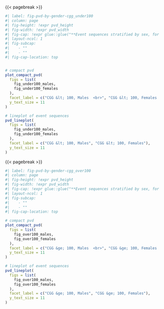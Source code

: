 {{< pagebreak >}}

```r
#| label: fig-pvd-by-gender-cgg_under100
#| column: page
#| fig-height: !expr pvd_height
#| fig-width: !expr pvd_width
#| fig-cap: !expr glue::glue("**Event sequences stratified by sex, for CGG repeats <100.** **(a)** {compact_fig_caption} **(b)** Differences in event sequences between sexes, for CGG repeats <100.")
#| layout-ncol: 1
#| fig-subcap: 
#|    - ""
#|    - ""
#| fig-cap-location: top


# compact pvd
plot_compact_pvd(
  figs = list(
    fig_under100_males,
    fig_under100_females
  ),
  facet_label = c("CGG &lt; 100, Males  <br>", "CGG &lt; 100, Females  <br>"),
  y_text_size = 11
)

# lineplot of event sequences
pvd_lineplot(
  figs = list(
    fig_under100_males,
    fig_under100_females
  ),
  facet_label = c("CGG &lt; 100, Males", "CGG &lt; 100, Females"),
  y_text_size = 11
)
```

{{< pagebreak >}}

```r
#| label: fig-pvd-by-gender-cgg_over100
#| column: page
#| fig-height: !expr pvd_height
#| fig-width: !expr pvd_width
#| fig-cap: !expr glue::glue("**Event sequences stratified by sex, for CGG repeats ≥100. (a)** {compact_fig_caption} **(b)** Differences in event sequences between sexes, for CGG repeats ≥100.")
#| layout-ncol: 1
#| fig-subcap: 
#|    - ""
#|    - ""
#| fig-cap-location: top

# compact pvd
plot_compact_pvd(
  figs = list(
    fig_over100_males,
    fig_over100_females
  ),
  facet_label = c("CGG &ge; 100, Males  <br>", "CGG &ge; 100, Females  <br>"),
  y_text_size = 11
)

# lineplot of event sequences
pvd_lineplot(
  figs = list(
    fig_over100_males,
    fig_over100_females
  ),
  facet_label = c("CGG &ge; 100, Males", "CGG &ge; 100, Females"),
  y_text_size = 11
)

```

